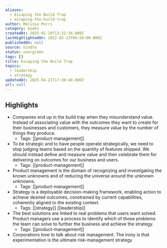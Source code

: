 ```yaml
---
aliases:
  - Escaping the Build Trap
  - escaping-the-build-trap
author: Melissa Perri
category: books
createdAt: 2025-01-19T13:32:34.000Z
lastHighlightedOn: 2022-02-23T04:56:00.000Z
publishedOn: null
source: kindle
status: evergreen
tags: []
title: Escaping the Build Trap
topics:
  - leadership
  - strategy
updatedAt: 2025-04-21T17:30:40.000Z
url: null
---
```

## Highlights

- Companies end up in the build trap when they misunderstand value. Instead of associating value with the outcomes they want to create for their businesses and customers, they measure value by the number of things they produce.
  - Tags: [[product-management]]
- To be strategic and to have people operate strategically, we need to stop judging teams based on the quantity of features shipped. We should instead define and measure value and then celebrate them for delivering on outcomes for our business and users.
  - Tags: [[product-management]]
- Product management is the domain of recognizing and investigating the known unknowns and of reducing the universe around the unknown unknowns.
  - Tags: [[product-management]]
- Strategy is a deployable decision-making framework, enabling action to achieve desired outcomes, constrained by current capabilities, coherently aligned to the existing context.
  - Tags: [[strategy]] [[leadership]]
- The best solutions are linked to real problems that users want solved. Product managers use a process to identify which of those problems the team can solve to further the business and achieve the strategy.
  - Tags: [[product-management]]
- Corporations love to talk about risk management. The irony is that experimentation is the ultimate risk-management strategy
